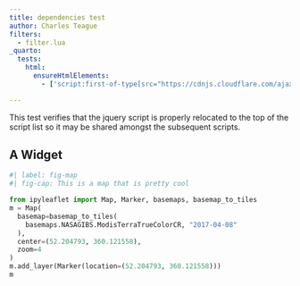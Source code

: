 ```yaml
---
title: dependencies test
author: Charles Teague
filters:
  - filter.lua
_quarto:
  tests: 
    html:
      ensureHtmlElements:
        - ['script:first-of-type[src="https://cdnjs.cloudflare.com/ajax/libs/jquery/3.5.1/jquery.min.js"]']

---
```


:::{.callout-note}

This test verifies that the jquery script is properly relocated to the top of the script list so it
may be shared amongst the subsequent scripts.

:::

## A Widget

```python
#| label: fig-map
#| fig-cap: This is a map that is pretty cool

from ipyleaflet import Map, Marker, basemaps, basemap_to_tiles
m = Map(
  basemap=basemap_to_tiles(
    basemaps.NASAGIBS.ModisTerraTrueColorCR, "2017-04-08"
  ),
  center=(52.204793, 360.121558),
  zoom=4
)
m.add_layer(Marker(location=(52.204793, 360.121558)))
m

```